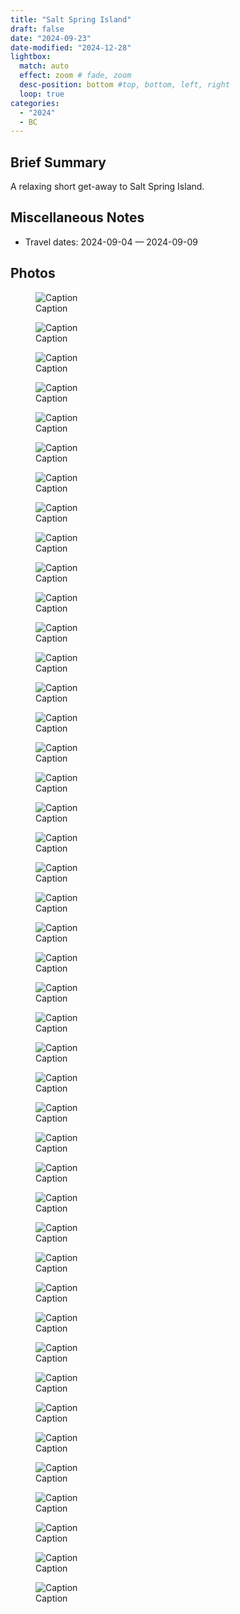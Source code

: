 ```yaml
---
title: "Salt Spring Island"
draft: false
date: "2024-09-23"
date-modified: "2024-12-28"
lightbox:
  match: auto
  effect: zoom # fade, zoom
  desc-position: bottom #top, bottom, left, right
  loop: true
categories:
  - "2024"
  - BC
---
```


## Brief Summary

A relaxing short get-away to Salt Spring Island.

## Miscellaneous Notes

-   Travel dates: 2024-09-04 — 2024-09-09

## Photos

![Caption](images/SSI44.jpeg){group="my-gallery"}

![Caption](images/SSI43.jpeg){group="my-gallery"}

![Caption](images/SSI42.jpeg){group="my-gallery"}

![Caption](images/SSI41.jpeg){group="my-gallery"}

![Caption](images/SSI40.jpeg){group="my-gallery"}

![Caption](images/SSI39.jpeg){group="my-gallery"}

![Caption](images/SSI38.jpeg){group="my-gallery"}

![Caption](images/SSI37.jpeg){group="my-gallery"}

![Caption](images/SSI36.jpeg){group="my-gallery"}

![Caption](images/SSI35.jpeg){group="my-gallery"}

![Caption](images/SSI34.jpeg){group="my-gallery"}

![Caption](images/SSI33.jpeg){group="my-gallery"}

![Caption](images/SSI32.jpeg){group="my-gallery"}

![Caption](images/SSI31.jpeg){group="my-gallery"}

![Caption](images/SSI30.jpeg){group="my-gallery"}

![Caption](images/SSI29.jpeg){group="my-gallery"}

![Caption](images/SSI28.jpeg){group="my-gallery"}

![Caption](images/SSI27.jpeg){group="my-gallery"}

![Caption](images/SSI26.jpeg){group="my-gallery"}

![Caption](images/SSI25.jpeg){group="my-gallery"}

![Caption](images/SSI24.jpeg){group="my-gallery"}

![Caption](images/SSI23.jpeg){group="my-gallery"}

![Caption](images/SSI22.jpeg){group="my-gallery"}

![Caption](images/SSI21.jpeg){group="my-gallery"}

![Caption](images/SSI20.jpeg){group="my-gallery"}

![Caption](images/SSI19.jpeg){group="my-gallery"}

![Caption](images/SSI18.jpeg){group="my-gallery"}

![Caption](images/SSI17.jpeg){group="my-gallery"}

![Caption](images/SSI16.jpeg){group="my-gallery"}

![Caption](images/SSI15.jpeg){group="my-gallery"}

![Caption](images/SSI14.jpeg){group="my-gallery"}

![Caption](images/SSI13.jpeg){group="my-gallery"}

![Caption](images/SSI12.jpeg){group="my-gallery"}

![Caption](images/SSI11.jpeg){group="my-gallery"}

![Caption](images/SSI10.jpeg){group="my-gallery"}

![Caption](images/SSI9.jpeg){group="my-gallery"}

![Caption](images/SSI8.jpeg){group="my-gallery"}

![Caption](images/SSI7.jpeg){group="my-gallery"}

![Caption](images/SSI6.jpeg){group="my-gallery"}

![Caption](images/SSI5.jpeg){group="my-gallery"}

![Caption](images/SSI4.jpeg){group="my-gallery"}

![Caption](images/SSI3.jpeg){group="my-gallery"}

![Caption](images/SSI2.jpeg){group="my-gallery"}

![Caption](images/SSI1.jpeg){group="my-gallery"}
